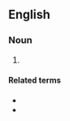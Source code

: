 ==English==
{{wikipedia|Pornotopia}}
=== Noun ===
{{head|en|noun plural form}}

# {{plural of|pornotopia|lang=en}}

==== Related terms ====

* {{l|en|intimatopias}}
* {{l|en|romantopias}}